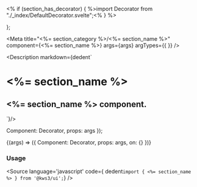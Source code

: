 <% if (section_has_decorator) { %>import Decorator from "./_index/DefaultDecorator.svelte";<% } %>

};

<Meta
  title="<%= section_category %>/<%= section_name %>"
  component={<%= section_name %>}
  args={args}
  argTypes={{
  }}
/>

<Description markdown={dedent`
# <%= section_name %>
## <%= section_name %> component.
`}/>

  Component: Decorator,
  props: args
});

<Canvas>
  <Story
  name="<%= section_name %>"
  args={args}
  >
  {(args) => ({
    Component: Decorator,
    props: args,
    on: {}
  })}
  </Story>
</Canvas>

<ArgsTable story="<%= section_name %>" />

### Usage
<Source
  language='javascript'
  code={ dedent`import { <%= section_name %> } from '@kws3/ui';`}
/>